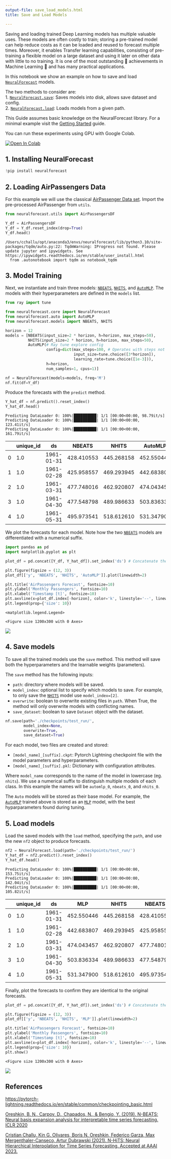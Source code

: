 ```yaml
---
output-file: save_load_models.html
title: Save and Load Models

---
```


Saving and loading trained Deep Learning models has multiple valuable
uses. These models are often costly to train; storing a pre-trained
model can help reduce costs as it can be loaded and reused to forecast
multiple times. Moreover, it enables Transfer learning capabilities,
consisting of pre-training a flexible model on a large dataset and using
it later on other data with little to no training. It is one of the most
outstanding 🚀 achievements in Machine Learning 🧠 and has many
practical applications.

In this notebook we show an example on how to save and load
[`NeuralForecast`](https://Nixtla.github.io/neuralforecast/core.html#neuralforecast)
models.

The two methods to consider are:<br/> 1.
[`NeuralForecast.save`](https://Nixtla.github.io/neuralforecast/core.html#neuralforecast.save):
Saves models into disk, allows save dataset and config.<br/> 2.
[`NeuralForecast.load`](https://Nixtla.github.io/neuralforecast/core.html#neuralforecast.load):
Loads models from a given path.<br/>

<Important>

This Guide assumes basic knowledge on the NeuralForecast library. For a
minimal example visit the [Getting Started](./getting_started.html)
guide.

</Important>

You can run these experiments using GPU with Google Colab.

<a href="https://colab.research.google.com/github/Nixtla/neuralforecast/blob/main/nbs/examples/Save_Load_models.ipynb" target="_parent"><img src="https://colab.research.google.com/assets/colab-badge.svg" alt="Open In Colab"/></a>

## 1. Installing NeuralForecast

```python
!pip install neuralforecast
```

## 2. Loading AirPassengers Data

For this example we will use the classical [AirPassenger Data
set](https://www.kaggle.com/datasets/rakannimer/air-passengers). Import
the pre-processed AirPassenger from `utils`.

```python
from neuralforecast.utils import AirPassengersDF

Y_df = AirPassengersDF
Y_df = Y_df.reset_index(drop=True)
Y_df.head()
```

``` text
/Users/cchallu/opt/anaconda3/envs/neuralforecast/lib/python3.10/site-packages/tqdm/auto.py:22: TqdmWarning: IProgress not found. Please update jupyter and ipywidgets. See https://ipywidgets.readthedocs.io/en/stable/user_install.html
  from .autonotebook import tqdm as notebook_tqdm
```

## 3. Model Training

Next, we instantiate and train three models:
[`NBEATS`](https://Nixtla.github.io/neuralforecast/models.nbeats.html#nbeats),
[`NHITS`](https://Nixtla.github.io/neuralforecast/models.nhits.html#nhits),
and
[`AutoMLP`](https://Nixtla.github.io/neuralforecast/models.html#automlp).
The models with their hyperparameters are defined in the `models` list.

```python
from ray import tune

from neuralforecast.core import NeuralForecast
from neuralforecast.auto import AutoMLP
from neuralforecast.models import NBEATS, NHITS
```


```python
horizon = 12
models = [NBEATS(input_size=2 * horizon, h=horizon, max_steps=50),
          NHITS(input_size=2 * horizon, h=horizon, max_steps=50),
          AutoMLP(# Ray tune explore config
                  config=dict(max_steps=100, # Operates with steps not epochs
                              input_size=tune.choice([3*horizon]),
                              learning_rate=tune.choice([1e-3])),
                  h=horizon,
                  num_samples=1, cpus=1)]
```


```python
nf = NeuralForecast(models=models, freq='M')
nf.fit(df=Y_df)
```

Produce the forecasts with the `predict` method.

```python
Y_hat_df = nf.predict().reset_index()
Y_hat_df.head()
```

``` text
Predicting DataLoader 0: 100%|██████████| 1/1 [00:00<00:00, 98.79it/s] 
Predicting DataLoader 0: 100%|██████████| 1/1 [00:00<00:00, 123.41it/s]
Predicting DataLoader 0: 100%|██████████| 1/1 [00:00<00:00, 161.79it/s]
```

|     | unique_id | ds         | NBEATS     | NHITS      | AutoMLP    |
|-----|-----------|------------|------------|------------|------------|
| 0   | 1.0       | 1961-01-31 | 428.410553 | 445.268158 | 452.550446 |
| 1   | 1.0       | 1961-02-28 | 425.958557 | 469.293945 | 442.683807 |
| 2   | 1.0       | 1961-03-31 | 477.748016 | 462.920807 | 474.043457 |
| 3   | 1.0       | 1961-04-30 | 477.548798 | 489.986633 | 503.836334 |
| 4   | 1.0       | 1961-05-31 | 495.973541 | 518.612610 | 531.347900 |

We plot the forecasts for each model. Note how the two
[`NBEATS`](https://Nixtla.github.io/neuralforecast/models.nbeats.html#nbeats)
models are differentiated with a numerical suffix.

```python
import pandas as pd
import matplotlib.pyplot as plt
```


```python
plot_df = pd.concat([Y_df, Y_hat_df]).set_index('ds') # Concatenate the train and forecast dataframes

plt.figure(figsize = (12, 3))
plot_df[['y', 'NBEATS', 'NHITS', 'AutoMLP']].plot(linewidth=2)

plt.title('AirPassengers Forecast', fontsize=10)
plt.ylabel('Monthly Passengers', fontsize=10)
plt.xlabel('Timestamp [t]', fontsize=10)
plt.axvline(x=plot_df.index[-horizon], color='k', linestyle='--', linewidth=2)
plt.legend(prop={'size': 10})
```

``` text
<matplotlib.legend.Legend>
```

``` text
<Figure size 1200x300 with 0 Axes>
```

![](/neuralforecast/examples/Save_Load_models_files/figure-markdown_strict/cell-9-output-3.png)

## 4. Save models

To save all the trained models use the `save` method. This method will
save both the hyperparameters and the learnable weights (parameters).

The `save` method has the following inputs:

-   `path`: directory where models will be saved.
-   `model_index`: optional list to specify which models to save. For
    example, to only save the
    [`NHITS`](https://Nixtla.github.io/neuralforecast/models.nhits.html#nhits)
    model use `model_index=[2]`.
-   `overwrite`: boolean to overwrite existing files in `path`. When
    True, the method will only overwrite models with conflicting names.
-   `save_dataset`: boolean to save `Dataset` object with the dataset.

```python
nf.save(path='./checkpoints/test_run/',
        model_index=None, 
        overwrite=True,
        save_dataset=True)
```

For each model, two files are created and stored:

-   `[model_name]_[suffix].ckpt`: Pytorch Lightning checkpoint file with
    the model parameters and hyperparameters.
-   `[model_name]_[suffix].pkl`: Dictionary with configuration
    attributes.

Where `model_name` corresponds to the name of the model in lowercase
(eg. `nhits`). We use a numerical suffix to distinguish multiple models
of each class. In this example the names will be `automlp_0`,
`nbeats_0`, and `nhits_0`.

<Important>

The `Auto` models will be stored as their base model. For example, the
[`AutoMLP`](https://Nixtla.github.io/neuralforecast/models.html#automlp)
trained above is stored as an
[`MLP`](https://Nixtla.github.io/neuralforecast/models.mlp.html#mlp)
model, with the best hyparparameters found during tuning.

</Important>

## 5. Load models

Load the saved models with the `load` method, specifying the `path`, and
use the new `nf2` object to produce forecasts.

```python
nf2 = NeuralForecast.load(path='./checkpoints/test_run/')
Y_hat_df = nf2.predict().reset_index()
Y_hat_df.head()
```

``` text
Predicting DataLoader 0: 100%|██████████| 1/1 [00:00<00:00, 153.75it/s]
Predicting DataLoader 0: 100%|██████████| 1/1 [00:00<00:00, 142.04it/s]
Predicting DataLoader 0: 100%|██████████| 1/1 [00:00<00:00, 105.82it/s]
```

|     | unique_id | ds         | MLP        | NHITS      | NBEATS     |
|-----|-----------|------------|------------|------------|------------|
| 0   | 1.0       | 1961-01-31 | 452.550446 | 445.268158 | 428.410553 |
| 1   | 1.0       | 1961-02-28 | 442.683807 | 469.293945 | 425.958557 |
| 2   | 1.0       | 1961-03-31 | 474.043457 | 462.920807 | 477.748016 |
| 3   | 1.0       | 1961-04-30 | 503.836334 | 489.986633 | 477.548798 |
| 4   | 1.0       | 1961-05-31 | 531.347900 | 518.612610 | 495.973541 |

Finally, plot the forecasts to confirm they are identical to the
original forecasts.

```python
plot_df = pd.concat([Y_df, Y_hat_df]).set_index('ds') # Concatenate the train and forecast dataframes

plt.figure(figsize = (12, 3))
plot_df[['y', 'NBEATS', 'NHITS', 'MLP']].plot(linewidth=2)

plt.title('AirPassengers Forecast', fontsize=10)
plt.ylabel('Monthly Passengers', fontsize=10)
plt.xlabel('Timestamp [t]', fontsize=10)
plt.axvline(x=plot_df.index[-horizon], color='k', linestyle='--', linewidth=2)
plt.legend(prop={'size': 10})
plt.show()
```

``` text
<Figure size 1200x300 with 0 Axes>
```

![](/neuralforecast/examples/Save_Load_models_files/figure-markdown_strict/cell-12-output-2.png)

## References

https://pytorch-lightning.readthedocs.io/en/stable/common/checkpointing_basic.html

[Oreshkin, B. N., Carpov, D., Chapados, N., & Bengio, Y. (2019).
N-BEATS: Neural basis expansion analysis for interpretable time series
forecasting. ICLR 2020](https://arxiv.org/abs/1905.10437)

[Cristian Challu, Kin G. Olivares, Boris N. Oreshkin, Federico Garza,
Max Mergenthaler-Canseco, Artur Dubrawski (2021). N-HiTS: Neural
Hierarchical Interpolation for Time Series Forecasting. Accepted at AAAI
2023.](https://arxiv.org/abs/2201.12886)

